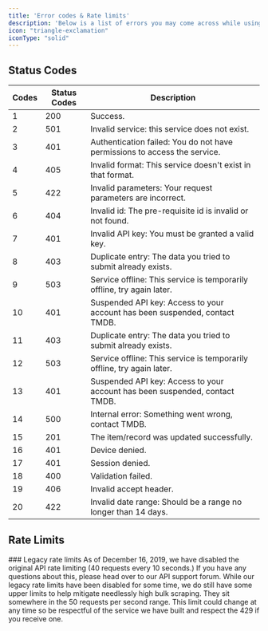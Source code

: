 ```yaml
---
title: 'Error codes & Rate limits'
description: 'Below is a list of errors you may come across while using TMDB'
icon: "triangle-exclamation"
iconType: "solid"
---
```


## Status Codes

|Codes | Status Codes | Description |
|------| -------------| ---------------------------|
| 1 | 200 | Success.  |
| 2 | 501 | Invalid service: this service does not exist. |
| 3 | 401 | Authentication failed: You do not have permissions to access the service.|
| 4 | 405 | Invalid format: This service doesn't exist in that format. |
| 5 | 422 | Invalid parameters: Your request parameters are incorrect. |
| 6 | 404 | Invalid id: The pre-requisite id is invalid or not found. |
| 7 | 401 | Invalid API key: You must be granted a valid key. |
| 8 | 403 | Duplicate entry: The data you tried to submit already exists. |
| 9 | 503 | Service offline: This service is temporarily offline, try again later. |
| 10 | 401 | Suspended API key: Access to your account has been suspended, contact TMDB. |
| 11 | 403 | Duplicate entry: The data you tried to submit already exists. |
| 12 | 503 | Service offline: This service is temporarily offline, try again later. |
| 13 | 401 | Suspended API key: Access to your account has been suspended, contact TMDB. |
| 14 | 500 | Internal error: Something went wrong, contact TMDB. |
| 15 | 201 | The item/record was updated successfully. |
| 16 | 401 | Device denied. |
| 17 | 401 | Session denied. |
| 18 | 400 | Validation failed. |
| 19 | 406 | Invalid accept header.|
| 20 | 422 | Invalid date range: Should be a range no longer than 14 days.|


## Rate Limits
<Info>
    ### Legacy rate limits
    As of December 16, 2019, we have disabled the original API rate limiting (40 requests every 10 seconds.) If you have any questions about this, please head over to our API support forum.
</Info>
While our legacy rate limits have been disabled for some time, we do still have some upper 
limits to help mitigate needlessly high bulk scraping. They sit somewhere in the 50 requests 
per second range. This limit could change at any time so be respectful of the service we have 
built and respect the 429 if you receive one.
